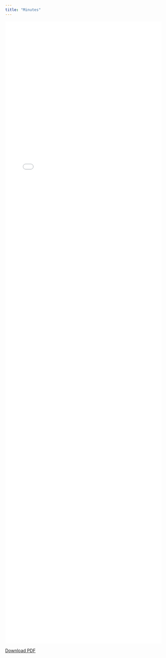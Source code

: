 ```yaml
---
title: "Minutes"
---
```



![](images/Minutes.pdf){width=100% height=2000}

[Download PDF](images/Minutes.pdf)
